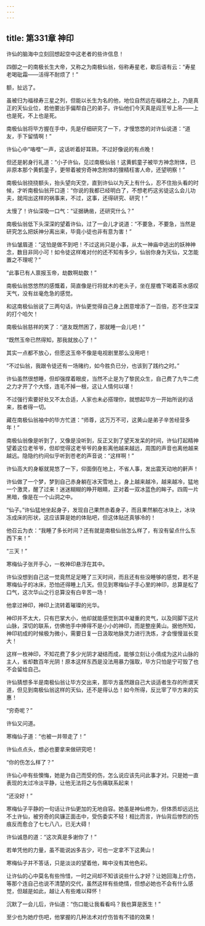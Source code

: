 ```yaml
---
---
---
```

title: 第331章 神印
---





许仙的脑海中立刻回想起空中这老者的些许信息！

四御之一的南极长生大帝，又称之为南极仙翁，俗称寿星老，歇后语有云：“寿星老喝砒霜——活得不耐烦了！”

额，扯远了。

虽被归为福禄寿三星之列，但能以长生为名的他，地位自然远在福禄之上，乃是真正的天仙业位，若他要出手偏帮自己的弟子。许仙他们今天真是阎王爷上吊——上也是死，不上也是死。

南极仙翁将毕方握在手中，先是仔细研究了一下，才慢悠悠的对许仙说道：“道友，手下留情啊！”

许仙心中“咯噔”一声，这话听着好耳熟，不过好像说的有点晚！

但还是躬身行礼道：“小子许仙，见过南极仙翁！这黄鹤童子被毕方神念附体，已非原本那个黄鹤童子，更带着被穷奇神念附体的狸精枉害人命，还望明察！”

南极仙翁挠挠额头，抬头望向天空，直到许仙以为天上有什么，忍不住抬头看的时候，才听南极仙翁开口道：“你说的我都已经明白了，不想老朽这劣徒这么会儿功夫，就闯出这样的祸事来，不过，这事，还得研究、研究！”

太慢了！许仙深吸一口气：“证据确凿，还研究什么？”

南极仙翁低下头深深的望着许仙，过了一会儿才说道：“不要急，不要急，当然是研究怎么把妖神分离出来，毕竟小徒也非有意为害！”

许仙皱眉道：“这怕是做不到吧！不过这尚只是小事，从太一神庙中逃出的妖神神念，数目非同小可！如令徒这样难对付的还不知有多少，仙翁你身为天仙，又怎能置之不理呢？”

“此事已有人禀报玉帝，劫数啊劫数！”

南极仙翁悠悠然的感慨着，简直像是行将就木的老头子，坐在屋檐下喝着茶水感叹天气，没有丝毫危急的感觉。

和这南极仙翁说了三两句话，许仙更觉得自己身上困意增添了一百倍，忍不住深深的打个哈欠！

南极仙翁慈祥的笑了：“道友既然困了，那就睡一会儿吧！”

“既然玉帝已然得知，那我就放心了！”

其实一点都不放心，但愿这玉帝不像是电视剧里那么没用吧！

“不过仙翁，我跟令徒还有一场赌约，如今胜负已分，也该到了践约之时。”

许仙虽然很想睡，但却强撑着眼皮，当然不止是为了黎民众生，自己费了九牛二虎之力才开了个大怪，连毛不掉一根，这让人情何以堪！

不过强行索要好处又不太合适，人家也未必搭理你，就想起毕方一开始所说的话来，胜者得一切。

藏在南极仙翁袖中的毕方忙道：“师尊，这万万不可，这黄山是弟子辛苦经营多年！”

南极仙翁像是听到了，又像是没听到，反正又到了望天发呆的时间，许仙打起精神望着这位老爷爷，但却觉得这老爷爷的身影离他越来越远，周围的声音也离他越来越远。隐隐约约间似乎听到苍老的声音说：“这样啊！”

许仙高大的身躯就晃悠了一下，仰面倒在地上，不省人事，发出震天动地的鼾声！

许仙做了一个梦，梦到自己赤身躺在冰天雪地上，身上越来越冷，越来越冷，猛地一个激灵，醒了过来！迷迷糊糊的睁开眼睛，正对着一双冰蓝色的眸子。四周一片黑暗，像是在一个山洞之中。

“仙子。”许仙猛地坐起身子，发现自己果然赤着身子，而且果然躺在冰块上，冰块冻成床的形状，这应该算是她的体贴吧，但这体贴还真够冷的！

他召云为衣：“我睡了多长时间？还有就是南极仙翁怎么样了，有没有留点什么东西下来！”

“三天！”

寒梅仙子张开手心，一枚神印悬浮在其中。

许仙没想到自己这一觉竟然足足睡了三天时间，而且还有些没睡够的感觉，若不是寒梅仙子的冰床，恐怕还得睡上几天。但见到寒梅仙子手心里的神印，总算是松了口气，这次华山之行总算没有白辛苦一场！

他拿过神印，神印上流转着璀璨的光华。

神印并不太大，只有巴掌大小，他却就能感觉到其中凝重的灵气，以及同脚下这片山脉，深切的联系，仿佛他手中捧得不是小小的神印，而是整座黄山。据他所知，神印初成的时候极为微小，需要日复一日汲取地脉灵力进行洗炼，才会慢慢滋长变大！

这样一枚神印，不知花费了多少光阴才凝结而成，能够立刻让小倩成为这片山脉的主人，省却数百年光阴！原本这样东西是没法用暴力强取，毕方只怕是宁可毁了也不会留给自己。

许仙猜想多半是南极仙翁让毕方交出来，那毕方虽然跟自己大谈适者生存的所谓天道，但见到南极仙翁这样的天仙，还不是得认怂！如今所得，反比宰了毕方来的实惠！

“穷奇呢？”

许仙又问道。

寒梅仙子道：“也被一并带走了！”

许仙点点头，想必也要拿来做研究吧！

“你的伤怎么样了？”

许仙心中有些懊悔，她是为自己而受的伤，怎么说应该先问此事才对。只是她一直表现的太过冷淡平静，让他无法将之与伤痛联系起来！

“还没好！”

寒梅仙子平静的一句话让许仙更加的无地自容。她虽是神仙修为，但体质却远远比不土许仙，被穷奇的风镰正面击中，受伤委实不轻！相比而言，许仙背后惨烈的伤痕反而愈合了七七八八，已无大碍！

许仙诚恳的道：“这次真是多谢你了！”

若单凭他的力量，虽不能说凶多吉少，可也一定拿不下这黄山！

寒梅仙子并不答话，只是淡淡的望着他，眸中没有其他色彩。

让许仙的心中莫名有些怜惜，一时之间却不知该说些什么才好？让她回海上疗伤，等那个连自己也说不清楚的交代，虽然这样有些绝情，但想必她也不会有什么感觉，但越是如此，越让人有些难以释怀！

沉默了一会儿后，许仙道：“伤口能让我看看吗？我也算是医生！”

至少也为她疗伤吧，他掌握的几种法术对疗伤皆有不错的效果！